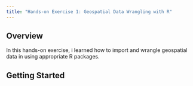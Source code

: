 ```yaml
---
title: "Hands-on Exercise 1: Geospatial Data Wrangling with R"
---
```


## **Overview**

In this hands-on exercise, i learned how to import and wrangle geospatial data in using appropriate R packages.

## Getting Started
